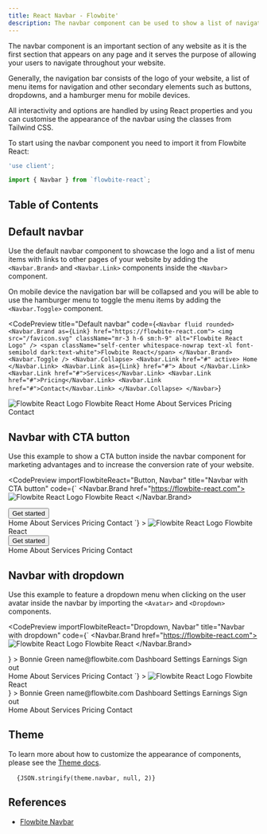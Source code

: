 ```yaml
---
title: React Navbar - Flowbite'
description: The navbar component can be used to show a list of navigation links positioned on the top side of your page based on multiple layouts, sizes, and dropdowns
---
```



The navbar component is an important section of any website as it is the first section that appears on any page and it serves the purpose of allowing your users to navigate throughout your website.

Generally, the navigation bar consists of the logo of your website, a list of menu items for navigation and other secondary elements such as buttons, dropdowns, and a hamburger menu for mobile devices.

All interactivity and options are handled by using React properties and you can customise the appearance of the navbar using the classes from Tailwind CSS.

To start using the navbar component you need to import it from Flowbite React:

```jsx
'use client';

import { Navbar } from `flowbite-react`;
```

## Table of Contents

## Default navbar

Use the default navbar component to showcase the logo and a list of menu items with links to other pages of your website by adding the `<Navbar.Brand>` and `<Navbar.Link>` components inside the `<Navbar>` component.

On mobile device the navigation bar will be collapsed and you will be able to use the hamburger menu to toggle the menu items by adding the `<Navbar.Toggle>` component.

<CodePreview
  title="Default navbar"
  code={`<Navbar fluid rounded>
  <Navbar.Brand as={Link} href="https://flowbite-react.com">
    <img src="/favicon.svg" className="mr-3 h-6 sm:h-9" alt="Flowbite React Logo" />
    <span className="self-center whitespace-nowrap text-xl font-semibold dark:text-white">Flowbite React</span>
  </Navbar.Brand>
  <Navbar.Toggle />
  <Navbar.Collapse>
    <Navbar.Link href="#" active>
      Home
    </Navbar.Link>
    <Navbar.Link as={Link} href="#">
      About
    </Navbar.Link>
    <Navbar.Link href="#">Services</Navbar.Link>
    <Navbar.Link href="#">Pricing</Navbar.Link>
    <Navbar.Link href="#">Contact</Navbar.Link>
  </Navbar.Collapse>
</Navbar>`}
>
  <Navbar fluid rounded>
    <Navbar.Brand as={Link} href="https://flowbite-react.com">
      <img src="/favicon.svg" className="mr-3 h-6 sm:h-9" alt="Flowbite React Logo" />
      <span className="self-center whitespace-nowrap text-xl font-semibold dark:text-white">Flowbite React</span>
    </Navbar.Brand>
    <Navbar.Toggle />
    <Navbar.Collapse>
      <Navbar.Link href="#" active>
        Home
      </Navbar.Link>
      <Navbar.Link as={Link} href="#">
        About
      </Navbar.Link>
      <Navbar.Link href="#">Services</Navbar.Link>
      <Navbar.Link href="#">Pricing</Navbar.Link>
      <Navbar.Link href="#">Contact</Navbar.Link>
    </Navbar.Collapse>
  </Navbar>
</CodePreview>

## Navbar with CTA button

Use this example to show a CTA button inside the navbar component for marketing advantages and to increase the conversion rate of your website.

<CodePreview
  importFlowbiteReact="Button, Navbar"
  title="Navbar with CTA button"
  code={`<Navbar fluid rounded>
  <Navbar.Brand href="https://flowbite-react.com">
    <img src="/favicon.svg" className="mr-3 h-6 sm:h-9" alt="Flowbite React Logo" />
    <span className="self-center whitespace-nowrap text-xl font-semibold dark:text-white">Flowbite React</span>
  </Navbar.Brand>
  <div className="flex md:order-2">
    <Button>Get started</Button>
    <Navbar.Toggle />
  </div>
  <Navbar.Collapse>
    <Navbar.Link href="#" active>
      Home
    </Navbar.Link>
    <Navbar.Link href="#">About</Navbar.Link>
    <Navbar.Link href="#">Services</Navbar.Link>
    <Navbar.Link href="#">Pricing</Navbar.Link>
    <Navbar.Link href="#">Contact</Navbar.Link>
  </Navbar.Collapse>
</Navbar>`}
>
  <Navbar fluid rounded>
    <Navbar.Brand href="https://flowbite-react.com">
      <img src="/favicon.svg" className="mr-3 h-6 sm:h-9" alt="Flowbite React Logo" />
      <span className="self-center whitespace-nowrap text-xl font-semibold dark:text-white">Flowbite React</span>
    </Navbar.Brand>
    <div className="flex md:order-2">
      <Button>Get started</Button>
      <Navbar.Toggle />
    </div>
    <Navbar.Collapse>
      <Navbar.Link href="#" active>
        Home
      </Navbar.Link>
      <Navbar.Link href="#">About</Navbar.Link>
      <Navbar.Link href="#">Services</Navbar.Link>
      <Navbar.Link href="#">Pricing</Navbar.Link>
      <Navbar.Link href="#">Contact</Navbar.Link>
    </Navbar.Collapse>
  </Navbar>
</CodePreview>

## Navbar with dropdown

Use this example to feature a dropdown menu when clicking on the user avatar inside the navbar by importing the `<Avatar>` and `<Dropdown>` components.

<CodePreview
  importFlowbiteReact="Dropdown, Navbar"
  title="Navbar with dropdown"
  code={`<Navbar fluid rounded>
  <Navbar.Brand href="https://flowbite-react.com">
    <img src="/favicon.svg" className="mr-3 h-6 sm:h-9" alt="Flowbite React Logo" />
    <span className="self-center whitespace-nowrap text-xl font-semibold dark:text-white">Flowbite React</span>
  </Navbar.Brand>
  <div className="flex md:order-2">
    <Dropdown
      arrowIcon={false}
      inline
      label={
        <Avatar alt="User settings" img="https://flowbite.com/docs/images/people/profile-picture-5.jpg" rounded />
      }
    >
      <Dropdown.Header>
        <span className="block text-sm">Bonnie Green</span>
        <span className="block truncate text-sm font-medium">name@flowbite.com</span>
      </Dropdown.Header>
      <Dropdown.Item>Dashboard</Dropdown.Item>
      <Dropdown.Item>Settings</Dropdown.Item>
      <Dropdown.Item>Earnings</Dropdown.Item>
      <Dropdown.Divider />
      <Dropdown.Item>Sign out</Dropdown.Item>
    </Dropdown>
    <Navbar.Toggle />
  </div>
  <Navbar.Collapse>
    <Navbar.Link href="#" active>
      Home
    </Navbar.Link>
    <Navbar.Link href="#">About</Navbar.Link>
    <Navbar.Link href="#">Services</Navbar.Link>
    <Navbar.Link href="#">Pricing</Navbar.Link>
    <Navbar.Link href="#">Contact</Navbar.Link>
  </Navbar.Collapse>
</Navbar>`}
>
  <Navbar fluid rounded>
    <Navbar.Brand href="https://flowbite-react.com">
      <img src="/favicon.svg" className="mr-3 h-6 sm:h-9" alt="Flowbite React Logo" />
      <span className="self-center whitespace-nowrap text-xl font-semibold dark:text-white">Flowbite React</span>
    </Navbar.Brand>
    <div className="flex md:order-2">
      <Dropdown
        arrowIcon={false}
        inline
        label={
          <Avatar alt="User settings" img="https://flowbite.com/docs/images/people/profile-picture-5.jpg" rounded />
        }
      >
        <Dropdown.Header>
          <span className="block text-sm">Bonnie Green</span>
          <span className="block truncate text-sm font-medium">name@flowbite.com</span>
        </Dropdown.Header>
        <Dropdown.Item>Dashboard</Dropdown.Item>
        <Dropdown.Item>Settings</Dropdown.Item>
        <Dropdown.Item>Earnings</Dropdown.Item>
        <Dropdown.Divider />
        <Dropdown.Item>Sign out</Dropdown.Item>
      </Dropdown>
      <Navbar.Toggle />
    </div>
    <Navbar.Collapse>
      <Navbar.Link href="#" active>
        Home
      </Navbar.Link>
      <Navbar.Link href="#">About</Navbar.Link>
      <Navbar.Link href="#">Services</Navbar.Link>
      <Navbar.Link href="#">Pricing</Navbar.Link>
      <Navbar.Link href="#">Contact</Navbar.Link>
    </Navbar.Collapse>
  </Navbar>
</CodePreview>

## Theme

To learn more about how to customize the appearance of components, please see the [Theme docs](/docs/customize/theme).

<pre className="language-tsx">
  <code>{JSON.stringify(theme.navbar, null, 2)}</code>
</pre>

## References

- [Flowbite Navbar](https://flowbite.com/docs/components/navbar/)
